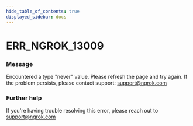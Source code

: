 ```yaml
---
hide_table_of_contents: true
displayed_sidebar: docs
---
```



# ERR_NGROK_13009

### Message
Encountered a type "never" value. Please refresh the page and try again. If the problem persists, please contact support: support@ngrok.com

<ErrorDetails error='err_ngrok_13009' />


### Further help
If you're having trouble resolving this error, please reach out to [support@ngrok.com](mailto:support@ngrok.com?subject=Help%20with%20ERR_NGROK_13009)

